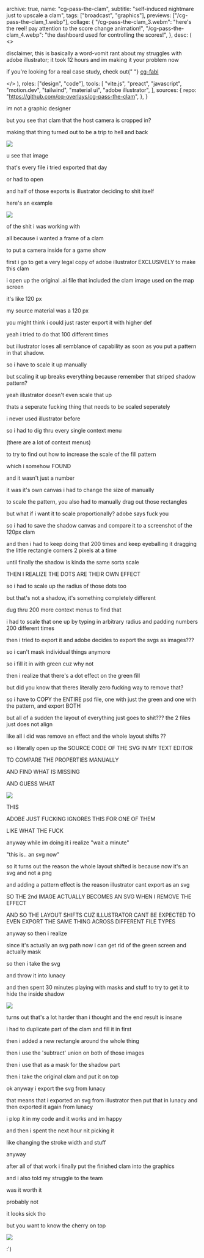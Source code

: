   archive: true,
  name: "cg-pass-the-clam",
  subtitle: "self-induced nightmare just to upscale a clam",
  tags: ["broadcast", "graphics"],
  previews: ["/cg-pass-the-clam_1.webp"],
  collage: {
    "/cg-pass-the-clam_3.webm":
      "here's the reel! pay attention to the score change animation!",
    "/cg-pass-the-clam_4.webp":
      "the dashboard used for controlling the scores!",
  },
  desc: (
    <>
      <p>
        disclaimer, this is basically a word-vomit rant about my struggles with
        adobe illustrator; it took 12 hours and im making it your problem now
      </p>
      <p>
        if you're looking for a real case study, check out{" "}
        <a class="font-mono font-semibold text-slate-50" href="/?work=cg-fabl">
          cg-fabl
        </a>
      </p>
    </>
  ),
  roles: ["design", "code"],
  tools: [
    "vite.js",
    "preact",
    "javascript",
    "motion.dev",
    "tailwind",
    "material ui",
    "adobe illustrator",
  ],
  sources: {
    repo: "https://github.com/cq-overlays/cg-pass-the-clam",
  },
}

im not a graphic designer

but you see that clam that the host camera is cropped in?

making that thing turned out to be a trip to hell and back

![](/cg-pass-the-clam_5.png)

u see that image

that's every file i tried exported that day

or had to open

and half of those exports is illustrator deciding to shit itself

here's an example

![](cg-pass-the-clam_8.png)

of the shit i was working with

all because i wanted a frame of a clam

to put a camera inside for a game show

first i go to get a very legal copy of adobe illustrator EXCLUSIVELY to make this clam

i open up the original .ai file that included the clam image used on the map screen

it's like 120 px

my source material was a 120 px

you might think i could just raster export it with higher def

yeah i tried to do that 100 different times

but illustrator loses all semblance of capability as soon as you put a pattern in that shadow.

so i have to scale it up manually

but scaling it up breaks everything because remember that striped shadow pattern?

yeah illustrator doesn't even scale that up

thats a seperate fucking thing that needs to be scaled seperately

i never used illustrator before

so i had to dig thru every single context menu

(there are a lot of context menus)

to try to find out how to increase the scale of the fill pattern

which i somehow FOUND

and it wasn't just a number

it was it's own canvas i had to change the size of manually

to scale the pattern, you also had to manually drag out those rectangles

but what if i want it to scale proportionally? adobe says fuck you

so i had to save the shadow canvas and compare it to a screenshot of the 120px clam

and then i had to keep doing that 200 times and keep eyeballing it dragging the little rectangle corners 2 pixels at a time

until finally the shadow is kinda the same sorta scale

THEN I REALIZE THE DOTS ARE THEIR OWN EFFECT

so i had to scale up the radius of those dots too

but that's not a shadow, it's something completely different

dug thru 200 more context menus to find that

i had to scale that one up by typing in arbitrary radius and padding numbers 200 different times

then i tried to export it and adobe decides to export the svgs as images???

so i can't mask individual things anymore

so i fill it in with green cuz why not

then i realize that there's a dot effect on the green fill

but did you know that theres literally zero fucking way to remove that?

so i have to COPY the ENTIRE psd file, one with just the green and one with the pattern, and export BOTH

but all of a sudden the layout of everything just goes to shit??? the 2 files just does not align

like all i did was remove an effect and the whole layout shifts ??

so i literally open up the SOURCE CODE OF THE SVG IN MY TEXT EDITOR

TO COMPARE THE PROPERTIES MANUALLY

AND FIND WHAT IS MISSING

AND GUESS WHAT

![](cg-pass-the-clam_6.png)

THIS

ADOBE JUST FUCKING IGNORES THIS FOR ONE OF THEM

LIKE WHAT THE FUCK

anyway while im doing it i realize "wait a minute"

"this is.. an svg now"

so it turns out the reason the whole layout shifted is because now it's an svg and not a png

and adding a pattern effect is the reason illustrator cant export as an svg

SO THE 2nd IMAGE ACTUALLY BECOMES AN SVG WHEN I REMOVE THE EFFECT

AND SO THE LAYOUT SHIFTS CUZ ILLUSTRATOR CANT BE EXPECTED TO EVEN EXPORT THE SAME THING ACROSS DIFFERENT FILE TYPES

anyway so then i realize

since it's actually an svg path now i can get rid of the green screen and actually mask

so then i take the svg

and throw it into lunacy

and then spent 30 minutes playing with masks and stuff to try to get it to hide the inside shadow

![](cg-pass-the-clam_7.png)

turns out that's a lot harder than i thought and the end result is insane

i had to duplicate part of the clam and fill it in first

then i added a new rectangle around the whole thing

then i use the 'subtract' union on both of those images

then i use that as a mask for the shadow part

then i take the original clam and put it on top

ok anyway i export the svg from lunacy

that means that i exported an svg from illustrator then put that in lunacy and then exported it again from lunacy

i plop it in my code and it works and im happy

and then i spent the next hour nit picking it

like changing the stroke width and stuff

anyway

after all of that work i finally put the finished clam into the graphics

and i also told my struggle to the team

was it worth it

probably not

it looks sick tho

but you want to know the cherry on top

![](cg-pass-the-clam_9.png)

:')
